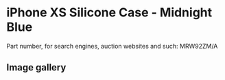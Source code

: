 # iPhone XS Silicone Case - Midnight Blue

Part number, for search engines, auction websites and such: MRW92ZM/A

## Image gallery

<div style={{ width: "768px" }}>
  <GalleryComponent
    images={[
      {
        original: "/everysource/MRW92",
        thumbnail: "/everypreview/MRW92",
      },
      {
        original: "/everysource/MRW92_AV1_GOLD",
        thumbnail: "/everypreview/MRW92_AV1_GOLD",
      },
      {
        original: "/everysource/MRW92_AV1_SILVER",
        thumbnail: "/everypreview/MRW92_AV1_SILVER",
      },
      {
        original: "/everysource/MRW92_AV1_SPACE_GRAY",
        thumbnail: "/everypreview/MRW92_AV1_SPACE_GRAY",
      },
      {
        original: "/everysource/MRW92_AV2",
        thumbnail: "/everypreview/MRW92_AV2",
      }
    ]}
  />
</div>